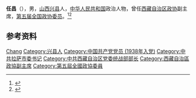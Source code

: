 '''任昌'''（{{bd|1920年|}}），男，[[山西|山西]][[兴县|兴县]]人，[[中华人民共和国|中华人民共和国]]政治人物，曾任[[西藏自治区政协|西藏自治区政协]]副主席，[[第五届全国政协委员|第五届全国政协委员]]。<ref>{{Cite book|title=中华人民共和国职官志|author=何虎生, 李耀东, 向常福主编|publisher=中国社会出版社|year=2003|isbn=9787800883934|location=北京|pages=}}</ref><ref>{{Cite book|title=历届全国政协委员人名辞典|author=|publisher=中国国际广播出版社|year=1996|isbn=9787507813746|location=北京|pages=286}}</ref>

== 参考资料 ==
{{reflist}}

{{中国人物小作品}}

{{Authority control}}
{{DEFAULTSORT:Ren任}}
[[Category:任姓|Chang]]
[[Category:兴县人|Category:兴县人]]
[[Category:中国共产党党员_(1938年入党)|Category:中国共产党党员 (1938年入党)]]
[[Category:中共拉萨市委书记|Category:中共拉萨市委书记]]
[[Category:中共西藏自治区党委统战部部长|Category:中共西藏自治区党委统战部部长]]
[[Category:西藏自治區政協副主席|Category:西藏自治區政協副主席]]
[[Category:第五屆全國政協委員|Category:第五屆全國政協委員]]